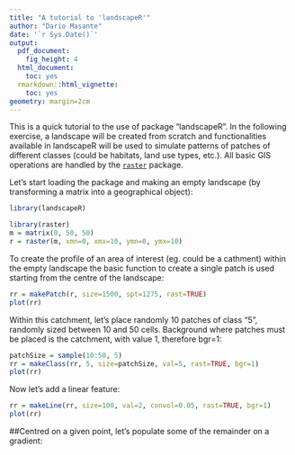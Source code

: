 ```yaml
---
title: "A tutorial to 'landscapeR'"
author: "Dario Masante"
date: '`r Sys.Date()`'
output:
  pdf_document:
    fig_height: 4
  html_document:
    toc: yes
  rmarkdown::html_vignette:
    toc: yes
geometry: margin=2cm
---
```


This is a quick tutorial to the use of package "landscapeR". In the following exercise, a landscape will be created from scratch and functionalities available in landscapeR will be used to simulate patterns of patches of different classes (could be habitats, land use types, etc.).
All basic GIS operations are handled by the [`raster`](https://cran.r-project.org/package=raster) package.

Let's start loading the package and making an empty landscape (by transforming a matrix into a geographical object):

```r
library(landscapeR)

library(raster)
m = matrix(0, 50, 50)
r = raster(m, xmn=0, xmx=10, ymn=0, ymx=10)
```


To create the profile of an area of interest (eg. could be a cathment) within the empty landscape the basic function to create a single patch is used starting from the centre of the landscape:
```r
rr = makePatch(r, size=1500, spt=1275, rast=TRUE)
plot(rr)
```

Within this catchment, let's place randomly 10 patches of class "5", randomly sized between 10 and 50 cells. Background where patches must be placed is the catchment, with value 1, therefore bgr=1:
```r
patchSize = sample(10:50, 5)
rr = makeClass(rr, 5, size=patchSize, val=5, rast=TRUE, bgr=1)
plot(rr)
```

Now let's add a linear feature:
```r
rr = makeLine(rr, size=100, val=2, convol=0.05, rast=TRUE, bgr=1)
plot(rr)
```

##Centred on a given point, let's populate some of the remainder on a gradient:




